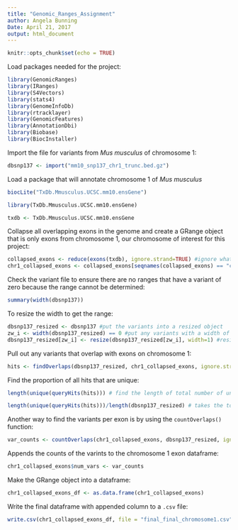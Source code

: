 ```yaml
---
title: "Genomic_Ranges_Assignment"
author: Angela Bunning
Date: April 21, 2017
output: html_document
---
```


```r
knitr::opts_chunk$set(echo = TRUE)
```

Load packages needed for the project: 
```r
library(GenomicRanges)
library(IRanges)
library(S4Vectors)
library(stats4)
library(GenomeInfoDb)
library(rtracklayer)
library(GenomicFeatures)
library(AnnotationDbi)
library(Biobase)
library(BiocInstaller)
```

Import the file for variants from *Mus musculus* of chromosome 1: 
```r
dbsnp137 <- import("mm10_snp137_chr1_trunc.bed.gz")
```

Load a package that will annotate chromosome 1 of *Mus musculus*
```r
biocLite("TxDb.Mmusculus.UCSC.mm10.ensGene")

library(TxDb.Mmusculus.UCSC.mm10.ensGene)

txdb <- TxDb.Mmusculus.UCSC.mm10.ensGene
```

Collapse all overlapping exons in the genome and create a GRange object that is only exons from chromosome 1, our chromosome of interest for this project:
```r
collapsed_exons <- reduce(exons(txdb), ignore.strand=TRUE) #ignore what strand the range is located on
chr1_collapsed_exons <- collapsed_exons[seqnames(collapsed_exons) == "chr1"] #subset only chromosome 1 exons from the overall collapsed_exons data 
```

Check the variant file to ensure there are no ranges that have a variant of zero because the range cannot be determined:
```r
summary(width(dbsnp137))
```

To resize the width to get the range:
```r
dbsnp137_resized <- dbsnp137 #put the variants into a resized object
zw_i <- width(dbsnp137_resized) == 0 #put any variants with a width of 0 in this object
dbsnp137_resized[zw_i] <- resize(dbsnp137_resized[zw_i], width=1) #resize these variants to a width of 1

```

Pull out any variants that overlap with exons on chromosome 1: 
```r
hits <- findOverlaps(dbsnp137_resized, chr1_collapsed_exons, ignore.strand=TRUE) #these variants will be stored in the hits object, still ignore the strand on which the range resides
```

Find the proportion of all hits that are unique: 
```r
length(unique(queryHits(hits))) # find the length of total number of unique hits

length(unique(queryHits(hits)))/length(dbsnp137_resized) # takes the total number of unique hits and divides that over the length of the entire variant object to get proportion
```

Another way to find the variants per exon is by using the `countOverlaps()` function: 
```r
var_counts <- countOverlaps(chr1_collapsed_exons, dbsnp137_resized, ignore.strand=TRUE) #the count overlaps are being found in the chr1 collasped exon object and the strand is still being ignored and being stored in var_counts variable 
```

Appends the counts of the varints to the chromosome 1 exon dataframe: 
```r
chr1_collapsed_exons$num_vars <- var_counts
```

Make the GRange object into a dataframe:
```r
chr1_collapsed_exons_df <- as.data.frame(chr1_collapsed_exons)
```

Write the final dataframe with appended column to a `.csv` file:
```r
write.csv(chr1_collapsed_exons_df, file = "final_final_chromosome1.csv")
```

